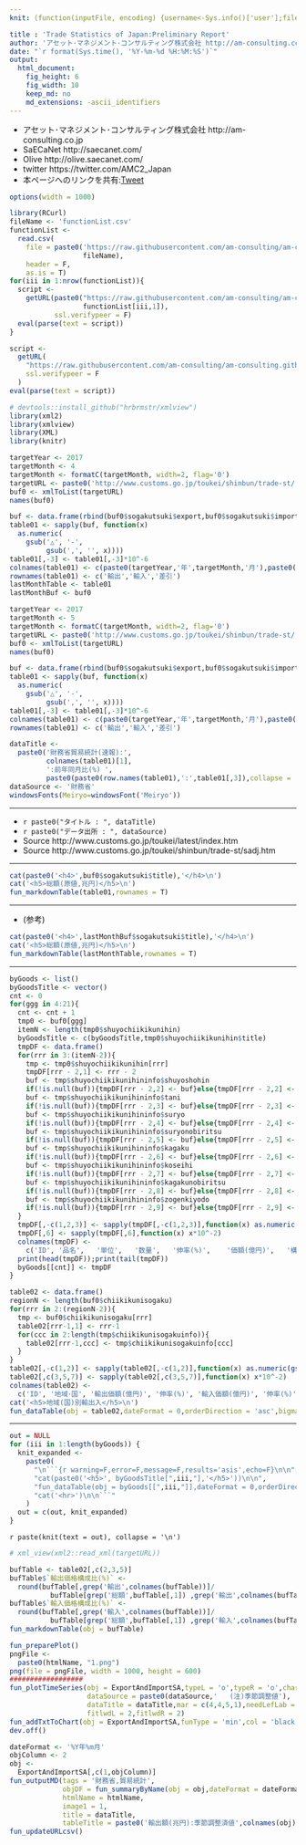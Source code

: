 ```yaml
---
knit: (function(inputFile, encoding) {username<-Sys.info()['user'];fileName<-'defaultPath.csv';pathToFile <-paste0('C:/Users/', username,'/Desktop/pathToCSV/');setwd(pathToFile);buf0<-read.csv(fileName,header = F,skip = 0,stringsAsFactor = F,check.names = F,fileEncoding = 'utf-8');timeStamp<-format(Sys.time(),'%Y%m%d%H%M%S');htmlName<-'tradeStatistics';rmarkdown::render(inputFile, encoding = encoding, output_file = paste0('C:/Users/',username,buf0[2,1],'charts/','am-consulting.co.jp-',htmlName,'.html')) })

title : 'Trade Statistics of Japan:Preliminary Report'
author: 'アセット･マネジメント･コンサルティング株式会社 http://am-consulting.co.jp'
date: "`r format(Sys.time(), '%Y-%m-%d %H:%M:%S')`"
output: 
  html_document:
    fig_height: 6
    fig_width: 10
    keep_md: no
    md_extensions: -ascii_identifiers 
---
```

<link href="http://knowledgevault.saecanet.com/components/rmarkdown-html.css" rel="stylesheet">
<style>.main-container {max-width : 1000px;}</style>
<script src="http://knowledgevault.saecanet.com/components/JavascriptCode.js"></script>

- アセット･マネジメント･コンサルティング株式会社 http://am-consulting.co.jp
- SaECaNet http://saecanet.com/
- Olive http://olive.saecanet.com/
- twitter https://twitter.com/AMC2_Japan
- 本ページへのリンクを共有:<a href="https://twitter.com/share" class="twitter-share-button" data-via="AMC2_Japan" data-size="large">Tweet</a> <script>!function(d,s,id){var js,fjs=d.getElementsByTagName(s)[0],p=/^http:/.test(d.location)?'http':'https';if(!d.getElementById(id)){js=d.createElement(s);js.id=id;js.src=p+'://platform.twitter.com/widgets.js';fjs.parentNode.insertBefore(js,fjs);}}(document, 'script', 'twitter-wjs');</script>

```r
options(width = 1000)
```

```r
library(RCurl)
fileName <- 'functionList.csv'
functionList <-
  read.csv(
    file = paste0('https://raw.githubusercontent.com/am-consulting/am-consulting.github.io/master/csv/',
                  fileName),
    header = F,
    as.is = T)
for(iii in 1:nrow(functionList)){
  script <- 
    getURL(paste0("https://raw.githubusercontent.com/am-consulting/am-consulting.github.io/master/", 
                  functionList[iii,1]),
           ssl.verifypeer = F)
  eval(parse(text = script))
}
```

```r
script <-
  getURL(
    "https://raw.githubusercontent.com/am-consulting/am-consulting.github.io/master/importExportAndImportSA.r",
    ssl.verifypeer = F
  )
eval(parse(text = script))
```

```r
# devtools::install_github("hrbrmstr/xmlview")
library(xml2)
library(xmlview)
library(XML)
library(knitr)
```

<!-- 前月データ取得 -->
```r
targetYear <- 2017
targetMonth <- 4
targetMonth <- formatC(targetMonth, width=2, flag='0')
targetURL <- paste0('http://www.customs.go.jp/toukei/shinbun/trade-st/',targetYear,'/',targetYear, targetMonth, 'c.xml') 
buf0 <- xmlToList(targetURL)
names(buf0)
```

```r
buf <- data.frame(rbind(buf0$sogakutsuki$export,buf0$sogakutsuki$import,buf0$sogakutsuki$sashihiki))
table01 <- sapply(buf, function(x) 
  as.numeric(
    gsub('△', '-',
         gsub(',', '', x))))
table01[,-3] <- table01[,-3]*10^-6
colnames(table01) <- c(paste0(targetYear,'年',targetMonth,'月'),paste0(targetYear-1,'年',targetMonth,'月'),'伸率(%)')
rownames(table01) <- c('輸出','輸入','差引')
lastMonthTable <- table01
lastMonthBuf <- buf0
```
<!-- 前月データ取得 -->

```r
targetYear <- 2017
targetMonth <- 5
targetMonth <- formatC(targetMonth, width=2, flag='0')
targetURL <- paste0('http://www.customs.go.jp/toukei/shinbun/trade-st/',targetYear,'/',targetYear, targetMonth, 'c.xml') 
buf0 <- xmlToList(targetURL)
names(buf0)
```

```r
buf <- data.frame(rbind(buf0$sogakutsuki$export,buf0$sogakutsuki$import,buf0$sogakutsuki$sashihiki))
table01 <- sapply(buf, function(x) 
  as.numeric(
    gsub('△', '-',
         gsub(',', '', x))))
table01[,-3] <- table01[,-3]*10^-6
colnames(table01) <- c(paste0(targetYear,'年',targetMonth,'月'),paste0(targetYear-1,'年',targetMonth,'月'),'伸率(%)')
rownames(table01) <- c('輸出','輸入','差引')
```

```r
dataTitle <- 
  paste0('財務省貿易統計(速報):',
         colnames(table01)[1],
         ':前年同月比(%) ',
         paste0(paste0(row.names(table01),':',table01[,3]),collapse = ','))
dataSource <- '財務省'
windowsFonts(Meiryo=windowsFont('Meiryo'))

```

***

- `r paste0("タイトル : ", dataTitle)`
- `r paste0("データ出所 : ", dataSource)`
- Source http://www.customs.go.jp/toukei/latest/index.htm
- Source http://www.customs.go.jp/toukei/shinbun/trade-st/sadj.htm

***

```r
cat(paste0('<h4>',buf0$sogakutsuki$title),'</h4>\n')
cat('<h5>総額(原値,兆円)</h5>\n')
fun_markdownTable(table01,rownames = T)
```

***
- (参考)

```r
cat(paste0('<h4>',lastMonthBuf$sogakutsuki$title),'</h4>\n')
cat('<h5>総額(原値,兆円)</h5>\n')
fun_markdownTable(lastMonthTable,rownames = T)
```

***

```r
byGoods <- list()
byGoodsTitle <- vector()
cnt <- 0
for(ggg in 4:21){
  cnt <- cnt + 1
  tmp0 <- buf0[ggg]
  itemN <- length(tmp0$shuyochiikikunihin)
  byGoodsTitle <- c(byGoodsTitle,tmp0$shuyochiikikunihin$title)
  tmpDF <- data.frame()
  for(rrr in 3:(itemN-2)){
    tmp <- tmp0$shuyochiikikunihin[rrr]
    tmpDF[rrr - 2,1] <- rrr - 2
    buf <- tmp$shuyochiikikunihininfo$shuyoshohin
    if(!is.null(buf)){tmpDF[rrr - 2,2] <- buf}else{tmpDF[rrr - 2,2] <- NA}
    buf <- tmp$shuyochiikikunihininfo$tani
    if(!is.null(buf)){tmpDF[rrr - 2,3] <- buf}else{tmpDF[rrr - 2,3] <- NA}
    buf <- tmp$shuyochiikikunihininfo$suryo
    if(!is.null(buf)){tmpDF[rrr - 2,4] <- buf}else{tmpDF[rrr - 2,4] <- NA}
    buf <- tmp$shuyochiikikunihininfo$suryonobiritsu
    if(!is.null(buf)){tmpDF[rrr - 2,5] <- buf}else{tmpDF[rrr - 2,5] <- NA}
    buf <- tmp$shuyochiikikunihininfo$kagaku
    if(!is.null(buf)){tmpDF[rrr - 2,6] <- buf}else{tmpDF[rrr - 2,6] <- NA}
    buf <- tmp$shuyochiikikunihininfo$koseihi
    if(!is.null(buf)){tmpDF[rrr - 2,7] <- buf}else{tmpDF[rrr - 2,7] <- NA}
    buf <- tmp$shuyochiikikunihininfo$kagakunobiritsu
    if(!is.null(buf)){tmpDF[rrr - 2,8] <- buf}else{tmpDF[rrr - 2,8] <- NA}
    buf <- tmp$shuyochiikikunihininfo$zogenkiyodo
    if(!is.null(buf)){tmpDF[rrr - 2,9] <- buf}else{tmpDF[rrr - 2,9] <- NA}
  }
  tmpDF[,-c(1,2,3)] <- sapply(tmpDF[,-c(1,2,3)],function(x) as.numeric(gsub(',','',x)))
  tmpDF[,6] <- sapply(tmpDF[,6],function(x) x*10^-2)
  colnames(tmpDF) <- 
    c('ID', '品名',	'単位',	'数量',	'伸率(%)',	'価額(億円)',	'構成比(%)',	'伸率(%)',	'増減寄与度(%)')
  print(head(tmpDF));print(tail(tmpDF))
  byGoods[[cnt]] <- tmpDF
}
```

```r
table02 <- data.frame()
regionN <- length(buf0$chiikikunisogaku)
for(rrr in 2:(regionN-2)){
  tmp <- buf0$chiikikunisogaku[rrr]
  table02[rrr-1,1] <- rrr-1 
  for(ccc in 2:length(tmp$chiikikunisogakuinfo)){
    table02[rrr-1,ccc] <- tmp$chiikikunisogakuinfo[ccc]
  }
}
table02[,-c(1,2)] <- sapply(table02[,-c(1,2)],function(x) as.numeric(gsub(',','',x)))
table02[,c(3,5,7)] <- sapply(table02[,c(3,5,7)],function(x) x*10^-2)
colnames(table02) <-
  c('ID', '地域･国', '輸出価額(億円)', '伸率(%)', '輸入価額(億円)', '伸率(%)', '差引価額(億円)', '伸率(%)')
cat('<h5>地域(国)別輸出入</h5>\n')
fun_dataTable(obj = table02,dateFormat = 0,orderDirection = 'asc',bigmarkColumn = 2)
```

***

```r
out = NULL
for (iii in 1:length(byGoods)) {
  knit_expanded <-
    paste0(
      "\n```{r warning=F,error=F,message=F,results='asis',echo=F}\n\n",
      "cat(paste0('<h5>', byGoodsTitle[",iii,"],'</h5>'))\n\n",
      "fun_dataTable(obj = byGoods[[",iii,"]],dateFormat = 0,orderDirection = 'asc',bigmarkColumn = c(2,3))\n\n",
      "cat('<hr>')\n\n```"
    )
  out = c(out, knit_expanded)
}
```

`r paste(knit(text = out), collapse = '\n')`

```r
# xml_view(xml2::read_xml(targetURL))
```

```r
bufTable <- table02[,c(2,3,5)]
bufTable$`輸出価格構成比(%)` <-
  round(bufTable[,grep('輸出',colnames(bufTable))]/
          bufTable[grep('総額',bufTable[,1]) ,grep('輸出',colnames(bufTable))]*100,2)
bufTable$`輸入価格構成比(%)` <-
  round(bufTable[,grep('輸入',colnames(bufTable))]/
          bufTable[grep('総額',bufTable[,1]) ,grep('輸入',colnames(bufTable))]*100,2)
fun_markdownTable(obj = bufTable)
```

```r
fun_preparePlot()
pngFile <-
  paste0(htmlName, "1.png")
png(file = pngFile, width = 1000, height = 600)
##################
fun_plotTimeSeries(obj = ExportAndImportSA,typeL = 'o',typeR = 'o',chartType = 1,dateFormat = '%Y-%m',
                   dataSource = paste0(dataSource,'   (注)季節調整値'),
                   dataTitle = dataTitle,mar = c(4,4,5,1),needLefLab = 0,
                   fitlwdL = 2,fitlwdR = 2)
fun_addTxtToChart(obj = ExportAndImportSA,funType = 'min',col = 'black')
dev.off()
```

```r
dateFormat <- '%Y年%m月'
objColumn <- 2
obj <-
  ExportAndImportSA[,c(1,objColumn)]
fun_outputMD(tags = '財務省,貿易統計',
             objDF = fun_summaryByName(obj = obj,dateFormat = dateFormat),
             htmlName = htmlName,
             image1 = 1,
             title = dataTitle,
             tableTitle = paste0('輸出額(兆円):季節調整済値',colnames(obj)[2]))
fun_updateURLcsv()
```

<script>MakeNegative();</script>
<script>
  (function(i,s,o,g,r,a,m){i['GoogleAnalyticsObject']=r;i[r]=i[r]||function(){
  (i[r].q=i[r].q||[]).push(arguments)},i[r].l=1*new Date();a=s.createElement(o),
  m=s.getElementsByTagName(o)[0];a.async=1;a.src=g;m.parentNode.insertBefore(a,m)
  })(window,document,'script','https://www.google-analytics.com/analytics.js','ga');

  ga('create', 'UA-3077339-5', 'auto');
  ga('send', 'pageview');

</script>
